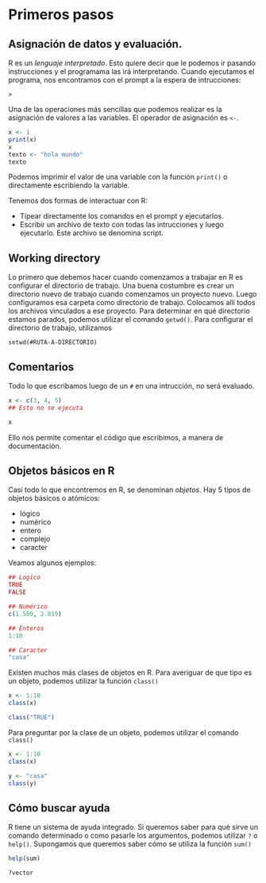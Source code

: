 # Primeros pasos

## Asignación de datos y evaluación.

R es un *lenguaje interpretado*. Esto quiere decir que le podemos ir pasando instrucciones y el programama las irá interpretando. Cuando ejecutamos el programa, nos encontramos con el prompt a la espera de intrucciones:

```
>
```

Una de las operaciones más sencillas que podemos realizar es la asignación de valores a las variables. El operador de asignación es `<-`.

```r
x <- 1
print(x)
x
texto <- "hola mundo"
texto
```

Podemos imprimir el valor de una variable con la función `print()` o directamente escribiendo la variable.

Tenemos dos formas de interactuar con R:

- Tipear directamente los comandos en el prompt y ejecutarlos.
- Escribir un archivo de texto con todas las intrucciones y luego ejecutarlo. Este archivo se denomina script.

## Working directory

Lo primero que debemos hacer cuando comenzamos a trabajar en R es configurar el directorio de trabajo. Una buena costumbre es crear un directorio nuevo de trabajo cuando comenzamos un proyecto nuevo. Luego configuramos esa carpeta como directorio de trabajo. Colocamos allí todos los archivos vinculados a ese proyecto. Para determinar en qué directorio estamos parados, podemos utilizar el comando `getwd()`. Para configurar el directorio de trabajo, utilizamos

```
setwd(#RUTA-A-DIRECTORIO)
```

## Comentarios

Todo lo que escribamos luego de un `#` en una intrucción, no será evaluado.

```r
x <- c(3, 4, 5)
## Esto no se ejecuta

x
```

Ello nos permite comentar el código que escribimos, a manera de documentación.

## Objetos básicos en R

Casi todo lo que encontremos en R, se denominan *objetos*. Hay 5 tipos de objetos básicos o atómicos:

* lógico
* numérico
* entero
* complejo
* caracter

Veamos algunos ejemplos:

```r
## Logico
TRUE
FALSE

## Numérico
c(1.509, 2.859)

## Enteros
1:10

## Caracter
"casa"
```

Existen muchos más clases de objetos en R. Para averiguar de que tipo es un objeto, podemos utilizar la función `class()`

```r
x <- 1:10
class(x)

class("TRUE")
```

Para preguntar por la clase de un objeto, podemos utilizar el comando `class()`

```r
x <- 1:10
class(x)

y <- "casa"
class(y)
```

## Cómo buscar ayuda

R tiene un sistema de ayuda integrado. Si queremos saber para qué sirve un comando determinado o como pasarle los argumentos, podemos utilizar `?` o `help()`. Supongamos que queremos saber cómo se utiliza la función `sum()`

```r
help(sum)

?vector
```


